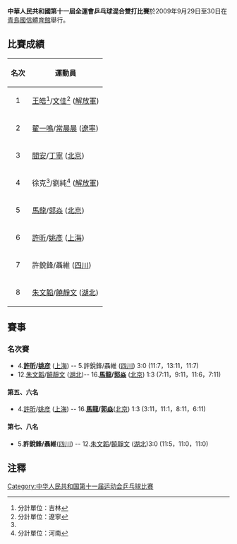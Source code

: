 '''中華人民共和國第十一屆全運會乒乓球混合雙打比賽'''於2009年9月29日至30日在[[青島國信體育館|青島國信體育館]]舉行。

==比賽成績==
{| class="wikitable"
|- 
!align="center"|'''名次'''||'''運動員'''
|- bgcolor="gold" 
|1||[[王皓_(乒乓球運動員)|王皓]]<ref>分計單位：吉林</ref>/[[文佳|文佳]]<ref name="#1">分計單位：遼寧</ref> ([[解放軍|解放軍]]) 
|- bgcolor="silver"
|2||[[翟一鳴|翟一鳴]]/[[常晨晨|常晨晨]] ([[遼寧|遼寧]])
|- bgcolor="cc9966" 
|3||[[閻安|閻安]]/[[丁寧|丁寧]] ([[北京|北京]])
|-
|4||徐克<ref name="#1"/>/劉純<ref>分計單位：河南</ref> ([[解放軍|解放軍]])
|-
|5||[[馬龍_(乒乓球運動員)|馬龍]]/[[郭焱|郭焱]] ([[北京|北京]])
|-
|6||[[許昕|許昕]]/[[姚彥|姚彥]] ([[上海|上海]])
|-
|7||許銳鋒/聶維 ([[四川|四川]])
|-
|8||[[朱文韜|朱文韜]]/[[饒靜文|饒靜文]] ([[湖北|湖北]])
|}

==賽事==
{{16TeamBracket-Compact-Tennis7-with 3rd
| RD1=第一圈
| RD2=八強
| RD3=半決賽
| RD4=決賽
| Consol=銅牌賽

| RD1-seed01=1
| RD1-team01='''[[翟一鳴|翟一鳴]]/[[常晨晨|常晨晨]]''' (遼寧)
| RD1-score01-1='''12'''
| RD1-score01-2='''11'''
| RD1-score01-3=5
| RD1-score01-4='''11'''
| RD1-seed02=2
| RD1-team02=[[金義雄|金義雄]]/[[蔡賽|蔡賽]] (廣東)
| RD1-score02-1=10
| RD1-score02-2=4
| RD1-score02-3='''11'''
| RD1-score02-4=5

| RD1-seed03=3
| RD1-team03=[[唐鵬|唐鵬]]/[[姜華珺|姜華珺]] (香港)
| RD1-score03-1=5
| RD1-score03-2='''11'''
| RD1-score03-3=8
| RD1-score03-4=8
| RD1-seed04=4
| RD1-team04='''[[許昕|許昕]]/[[姚彦|姚彦]]''' (上海)
| RD1-score04-1='''11'''
| RD1-score04-2=7
| RD1-score04-3='''11'''
| RD1-score04-4='''11'''

| RD1-seed05=5
| RD1-team05='''許銳鋒/聶維''' (四川)
| RD1-score05-1=7
| RD1-score05-2='''11'''
| RD1-score05-3=7
| RD1-score05-4='''11'''
| RD1-score05-5='''12'''
| RD1-seed06=6
| RD1-team06=崔慶磊/白楊 (河北)
| RD1-score06-1='''11'''
| RD1-score06-2=7
| RD1-score06-3='''11'''
| RD1-score06-4=7
| RD1-score06-5=10

| RD1-seed07=7
| RD1-team07='''[[閻安|閻安]]/[[丁寧|丁寧]]''' (北京)
| RD1-score07-1='''11'''
| RD1-score07-2='''11'''
| RD1-score07-3='''11'''
| RD1-seed08=8
| RD1-team08=周鑫/李聖潔 (山東)
| RD1-score08-1=6
| RD1-score08-2=8
| RD1-score08-3=4

| RD1-seed09=9
| RD1-team09=翟超/吳瓊 (河北)
| RD1-score09-1=5
| RD1-score09-2=8
| RD1-score09-3=10
| RD1-seed10=10
| RD1-team10='''徐克/劉純''' (解放軍)
| RD1-score10-1='''11'''
| RD1-score10-2='''11'''
| RD1-score10-3='''12'''

| RD1-seed11=11
| RD1-team11=[[邱貽可|邱貽可]]/李茜 (四川)
| RD1-score11-1=9
| RD1-score11-2='''11'''
| RD1-score11-3='''11'''
| RD1-score11-4=4
| RD1-score11-5=8
| RD1-seed12=12
| RD1-team12='''[[朱文韜|朱文韜]]/[[饒靜文|饒靜文]]''' (湖北)
| RD1-score12-1='''11'''
| RD1-score12-2=9
| RD1-score12-3=9
| RD1-score12-4='''11'''
| RD1-score12-5='''11'''

| RD1-seed13=13
| RD1-team13=[[吳顥|吳顥]]/[[李曉霞|李曉霞]] (山東)
| RD1-score13-1='''11'''
| RD1-score13-2=8
| RD1-score13-3=9
| RD1-score13-4=4
| RD1-seed14=14
| RD1-team14='''[[王浩_(乒乓球運動員)|王皓]]/[[文佳|文佳]]''' (解放軍)
| RD1-score14-1=4
| RD1-score14-2='''11'''
| RD1-score14-3='''11'''
| RD1-score14-4='''11'''

| RD1-seed15=15
| RD1-team15=汪佳男/[[牛劍鋒|牛劍鋒]] (河北)
| RD1-score15-1=7
| RD1-score15-2=6
| RD1-score15-3=8
| RD1-seed16=16
| RD1-team16='''[[馬龍_(乒乓球運動員)|馬龍]]/[[郭焱|郭焱]]''' (北京)
| RD1-score16-1='''11'''
| RD1-score16-2='''11'''
| RD1-score16-3='''11'''

| RD2-seed01=1
| RD2-team01='''[[翟一鳴|翟一鳴]]/[[常晨晨|常晨晨]]''' ([[遼寧|遼寧]])
| RD2-score01-1='''11'''
| RD2-score01-2='''14'''
| RD2-score01-3='''11'''
| RD2-seed02=4
| RD2-team02=[[許昕|許昕]]/[[姚彥|姚彥]]<br>([[上海|上海]])
| RD2-score02-1=8
| RD2-score02-2=12
| RD2-score02-3=9

| RD2-seed03=5
| RD2-team03=許銳鋒/聶維 ([[四川|四川]])
| RD2-score03-1=8
| RD2-score03-2=10
| RD2-score03-8=
| RD2-seed04=7
| RD2-team04='''[[閻安|閻安]]/[[丁寧|丁寧]]'''<br>([[北京|北京]])
| RD2-score04-1='''11'''
| RD2-score04-2='''12'''
| RD2-score04-3='''11'''

| RD2-seed05=10
| RD2-team05='''徐克/劉純'''<br>([[解放軍|解放軍]])
| RD2-score05-1=9
| RD2-score05-2='''11'''
| RD2-score05-3='''11'''
| RD2-score05-4='''11'''
| RD2-seed06=12
| RD2-team06=[[朱文韜|朱文韜]]/[[饒靜文|饒靜文]] ([[湖北|湖北]])
| RD2-score06-1='''11'''
| RD2-score06-2=7
| RD2-score06-3=5
| RD2-score06-4=9

| RD2-seed07=14
| RD2-team07='''[[王皓_(乒乓球運動員)|王皓]]/[[文佳|文佳]]'''<br>([[解放軍|解放軍]])
| RD2-score07-1=12
| RD2-score07-2='''11'''
| RD2-score07-3='''11'''
| RD2-score07-4='''11'''
| RD2-seed08=16
| RD2-team08=[[馬龍_(乒乓球運動員)|馬龍]]/[[郭焱|郭焱]]<br>([[北京|北京]])
| RD2-score08-1='''14'''
| RD2-score08-2=5
| RD2-score08-3=7
| RD2-score08-4=5

| RD3-seed01=1
| RD3-team01='''[[翟一鳴|翟一鳴]]/[[常晨晨|常晨晨]]''' ([[遼寧|遼寧]])
| RD3-score01-1='''11'''
| RD3-score01-2='''18'''
| RD3-score01-3=6
| RD3-score01-4='''11'''
| RD3-score01-5='''11'''
| RD3-seed02=7
| RD3-team02=[[閻安|閻安]]/[[丁寧|丁寧]]<br>([[北京|北京]])
| RD3-score02-1=4
| RD3-score02-2=16
| RD3-score02-3='''11'''
| RD3-score02-4=8
| RD3-score02-5=9

| RD3-seed03=10
| RD3-team03=徐克/劉純<br>([[解放軍|解放軍]])
| RD3-score03-1=5
| RD3-score03-2=2
| RD3-score03-3=6
| RD3-score03-4=4
| RD3-seed04=14
| RD3-team04='''[[王皓_(乒乓球運動員)|王皓]]/[[文佳|文佳]]'''<br>([[解放軍|解放軍]])
| RD3-score04-1='''11'''
| RD3-score04-2='''11'''
| RD3-score04-3='''11'''
| RD3-score04-4='''11'''

| RD4-seed01=1
| RD4-team01=[[翟一鳴|翟一鳴]]/[[常晨晨|常晨晨]] ([[遼寧|遼寧]])
| RD4-score01-1='''11'''
| RD4-score01-2='''11'''
| RD4-score01-3=7
| RD4-score01-4='''11'''
| RD4-score01-5=11
| RD4-score01-6=9
| RD4-score01-7=8
| RD4-seed02=14
| RD4-team02='''[[王皓_(乒乓球運動員)|王皓]]/[[文佳|文佳]]'''<br>([[解放軍|解放軍]])
| RD4-score02-1=9
| RD4-score02-2=8
| RD4-score02-3='''11'''
| RD4-score02-4=3
| RD4-score02-5='''13'''
| RD4-score02-6='''11'''
| RD4-score02-7='''11'''

| RD4-seed03=7
| RD4-team03=[[閻安|閻安]]/[[丁寧|丁寧]]<br>([[北京|北京]])
| RD4-score03-1='''11'''
| RD4-score03-2=8
| RD4-score03-3='''11'''
| RD4-score03-4='''11'''
| RD4-seed04=10
| RD4-team04=徐克/劉純<br>([[解放軍|解放軍]])
| RD4-score04-1=8
| RD4-score04-2='''11'''
| RD4-score04-3=6
| RD4-score04-4=7
}}

===名次賽===
{{col-begin}}
{{col-2}}
{{4TeamBracket-with 3rd
| RD1=爭第五至八名
| RD1-seed1=4
| RD1-team1='''[[許昕|許昕]]/[[姚彥|姚彥]]''' ([[上海|上海]])
| RD1-score1=3
| RD1-seed2=5
| RD1-team2=[[許銳鋒|許銳鋒]]/[[聶維|聶維]] ([[四川|四川]])
| RD1-score2=0
| RD1-seed3=12
| RD1-team3=[[朱文韜|朱文韜]]/[[饒靜文|饒靜文]] ([[湖北|湖北]])
| RD1-score3=1
| RD1-seed4=16
| RD1-team4='''[[馬龍_(乒乓球運動員)|馬龍]]/[[郭焱|郭焱]]''' ([[北京|北京]])
| RD1-score4='''3'''
| RD2=決第五、六名
| RD2-seed1=4
| RD2-team1=[[許昕|許昕]]/[[姚彥|姚彥]] ([[上海|上海]])
| RD2-score1=1
| RD2-seed2=16
| RD2-team2=[[馬龍_(乒乓球運動員)|馬龍]]/[[郭焱|郭焱]] ([[北京|北京]])
| RD2-score2='''3'''
| RD3=決第七、八名
| RD3-seed1=5
| RD3-team1='''許銳鋒/聶維''' ([[四川|四川]])
| RD3-score1=3
| RD3-seed2=12
| RD3-team2=[[朱文韜|朱文韜]]/[[饒靜文|饒靜文]] ([[湖北|湖北]])
| RD3-score2=0
}}
{{col-2}}
*4.'''[[許昕|許昕]]/[[姚彦|姚彦]]''' ([[上海|上海]]) -- 5.許銳鋒/聶維 ([[四川|四川]]) 3:0 (11:7，13:11，11:7)
*12.[[朱文韜|朱文韜]]/[[饒靜文|饒靜文]] ([[湖北|湖北]])-- 16.'''[[馬龍_(乒乓球運動員)|馬龍]]/[[郭焱|郭焱]]''' ([[北京|北京]]) 1:3 (7:11，9:11，11:6，7:11)

====第五、六名====
*4.[[許昕|許昕]]/[[姚彦|姚彦]] ([[上海|上海]]) -- 16.'''[[馬龍_(乒乓球運動員)|馬龍]]/[[郭焱|郭焱]]'''([[北京|北京]]) 1:3 (3:11，11:1，8:11，6:11)

====第七、八名====
*5.'''許銳鋒/聶維'''([[四川|四川]]) -- 12.[[朱文韜|朱文韜]]/[[饒靜文|饒靜文]] ([[湖北|湖北]])3:0 (11:5，11:0，11:0)
{{col-end}}

==注釋==
<references/>

[[Category:中华人民共和国第十一届运动会乒乓球比赛|Category:中华人民共和国第十一届运动会乒乓球比赛]]